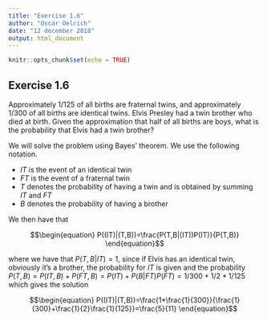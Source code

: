 ```yaml
---
title: "Exercise 1.6"
author: "Oscar Oelrich"
date: "12 december 2018"
output: html_document
---
```


```r
knitr::opts_chunk$set(echo = TRUE)
```



## Exercise 1.6

Approximately $1/125$ of all births are fraternal twins, and approximately $1/300$ of all births are identical twins. Elvis Presley had a twin brother who died at birth. Given the approximation that half of all births are boys, what is the probability that Elvis had a twin brother?

We will solve the problem using Bayes' theorem. We use the following notation.

* *IT* is the event of an identical twin
* *FT* is the event of a fraternal twin
* *T* denotes the probability of having a twin and is obtained by summing $IT$ and $FT$
* *B* denotes the probability of having a brother


We then have that

$$\begin{equation}
P((IT)|(T,B))=\frac{P(T,B|(IT))P(IT)}{P(T,B)}
\end{equation}$$

where we have that $P(T,B|IT)=1$, since if Elvis has an identical twin, obviously it's a brother, the probability for $IT$ is given and the probability $P(T,B)=P(IT,B)+P(FT,B)=P(IT)+P(B|FT)P(FT)=1/300+1/2 *1/125$ which gives the solution

$$\begin{equation}
P((IT)|(T,B))=\frac{1*\frac{1}{300}}{\frac{1}{300}+\frac{1}{2}\frac{1}{125}}=\frac{5}{11}
\end{equation}$$

